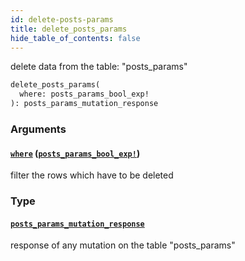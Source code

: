 ```yaml
---
id: delete-posts-params
title: delete_posts_params
hide_table_of_contents: false
---
```


delete data from the table: "posts_params"

```graphql
delete_posts_params(
  where: posts_params_bool_exp!
): posts_params_mutation_response
```

### Arguments

#### [`where`](#) ([`posts_params_bool_exp!`](../inputs/posts-params-bool-exp))

filter the rows which have to be deleted

### Type

#### [`posts_params_mutation_response`](../objects/posts-params-mutation-response)

response of any mutation on the table "posts_params"
